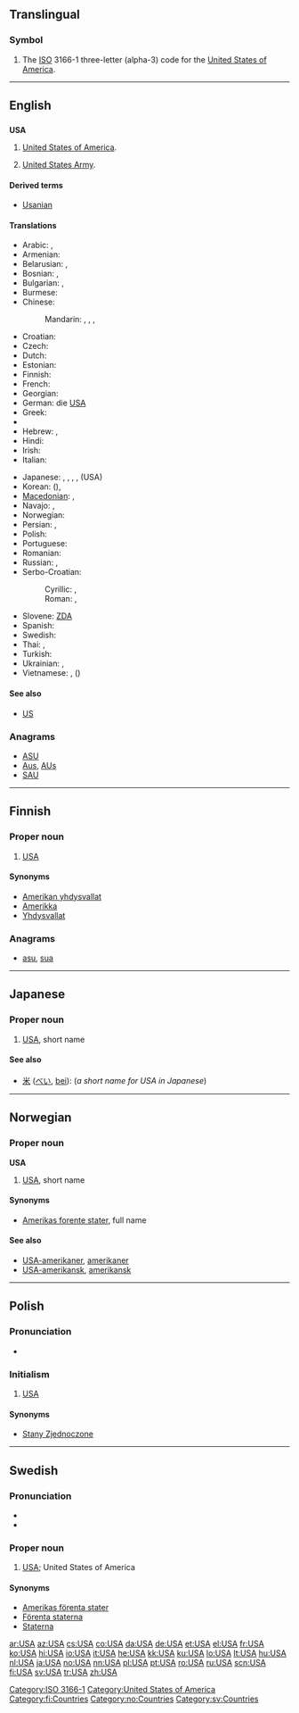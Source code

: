 {{also|usa|Usa|U.S.A.}}
==Translingual==

===Symbol===
{{infl|mul|symbol}}

# The [[ISO]] 3166-1 three-letter (alpha-3) code for the [[United States of America]].

[[Category:ISO 3166-1]]

----

==English==
{{wikipedia}}

==={{initialism}}===
'''USA'''

# [[United States of America]].
# {{US|military|slang}} [[United States Army]]. 

====Derived terms====
* [[Usanian]]

====Translations====
{{trans-top|United States of America}}
* Arabic: {{t|ar|لولايات المتحدة|f|p|tr=al-wilayaat al-muttáHida}},  {{t+|ar|أمريكا|f|tr='amriika}}
* Armenian: {{t-|hy|ԱՄՆ|tr=AMN}}
* Belarusian: {{t|be|ЗША|m|p|tr=ze-še-á|xs=Belarusian}}, {{t|be|Амерыка|f|tr=Améryka|xs=Belarusian}}
* Bosnian: {{t+|bs|SAD}}, {{t+|bs|Amerika}}
* Bulgarian: {{t|bg|САЩ|m|p|tr=sašt}}, {{t-|bg|Америка|f|tr=Amérika}}
* Burmese: {{t|my|အမေရိကန်|sc=Mymr|xs=Burmese}}
* Chinese:
*: Mandarin: {{t-|cmn|美國|sc=Hani}},  {{t-|cmn|美国|tr=Měiguó|sc=Hani}}, {{t-|cmn|美|alt=美-|tr=Měi-|sc=Hani}} {{qualifier|as a component}},  {{t-|cmn|USA|sc=Latn}}
* Croatian: {{t+|hr|SAD}}
* Czech: {{t+|cs|USA}}
* Dutch: {{t-|nl|VSA}}
* Estonian: {{t+|et|USA}}
* Finnish: {{t+|fi|USA}}
* French: {{t-|fr|EUA|m|p}}
* Georgian: {{t+|ka|აშშ|sc=Geor|xs=Georgian}}
* German: die [[USA#German|USA]] {{p}}
* Greek: {{t+|el|ΗΠΑ|f|p|tr=IPA}}
* {{trreq|gu}}
* Hebrew: {{t-|he|ארה״ב|tr=arh"b}},  {{t+|he|אמריקה}}
* Hindi: {{t+|hi|अमेरिका|tr=amērikā|xs=Hindi}}
* Irish: {{t|ga|SAM}}
* Italian: {{t-|it|U.S.A.|m|p}}
{{trans-mid}}
* Japanese: {{t+|ja|アメリカ|tr=Amerika}}, {{t+|ja|USA}},  {{t+|ja|米国|tr=べいこく, Beikoku}}, {{t+|ja|米|alt=米-|tr=Bei-}} {{qualifier|as a component}}, {{t|ja|ユー・エス・エー|tr=yū-esu-ē}} (USA)
* Korean: {{t+|ko|미국|tr=Miguk|sc=Hang}} ({{t+|ko|美國|sc=Hani}}),  {{t+|ko|아메리카|tr=Amerika|sc=Hang}}
* [[Macedonian]]: {{t-|mk|САД|f|p|tr=SAD}}, {{t+|mk|Америка|f|tr=Amérika}}
* Navajo: {{tø|nv|WBA}}, {{tø|nv|W.B.A.}}
* Norwegian: {{t+|no|USA}}
* Persian: {{t|fa|ایالات متحده|tr=ayâlât-e motahideh}}, {{t-|fa|اتازونی|tr=etāzuni}}
* Polish: {{t+|pl|USA|p}}
* Portuguese: {{t+|pt|EUA|m|p}}
* Romanian: {{t+|ro|SUA|f|p}}
* Russian: {{t+|ru|США|m|p|tr=Se-Še-A, SŠA}},  {{t+|ru|Америка|f|tr=Amérika}}
* Serbo-Croatian:
*: Cyrillic: {{t|sh|САД|f|p|sc=Cyrl|xs=Serbo-Croatian}}, {{t|sh|Америка|f|sc=Cyrl|xs=Serbo-Croatian}}
*: Roman: {{t|sh|SAD|f|p|xs=Serbo-Croatian}}, {{t|sh|Amerika|f|xs=Serbo-Croatian}}
* Slovene: [[ZDA]] {{f|p}}
* Spanish: {{t-|es|EE. UU.|f|p}}
* Swedish: {{t+|sv|USA|n|s}}
* Thai: {{t|th|สหรัฐ|tr=sàhàrát}},  {{t|th|อเมริกา|tr=à-may-rí-gaa}}
* Turkish: {{t+|tr|ABD}}
* Ukrainian: {{t+|uk|США|m|p|tr=se-še-á|xs=Ukrainian}}, {{t-|uk|Америка|f|tr=Améryka|xs=Ukrainian}}
* Vietnamese: {{t+|vi|Mỹ|xs=Vietnamese}},  {{t+|vi|Hoa Kỳ|xs=Vietnamese}} ({{t|vi|花旗|sc=Hani|xs=Vietnamese}})
{{trans-bottom}}

====See also====
* [[US]]

===Anagrams===
* [[ASU#English|ASU]]
* [[Aus#English|Aus]], [[AUs#English|AUs]]
* [[SAU#English|SAU]]

[[Category:United States of America]]

----

==Finnish==

===Proper noun===
{{infl|fi|proper noun}}

# [[#English|USA]]

====Synonyms====
* [[Amerikan yhdysvallat]]
* [[Amerikka]]
* [[Yhdysvallat]]

===Anagrams===
* [[asu#Finnish|asu]], [[sua#Finnish|sua]]

[[Category:fi:Countries]]

----

==Japanese==

===Proper noun===
{{ja-noun|r|kata=ユー・エス・エー|hidx=ゆうえすええ}}

# [[#English|USA]], short name

====See also====
* [[米]] ([[べい]], [[bei]]): (''a short name for USA in Japanese'')

----

==Norwegian==

===Proper noun===
'''USA'''

# [[#English|USA]], short name

====Synonyms====
* [[Amerikas forente stater]], full name

====See also====
* [[USA-amerikaner]], [[amerikaner]]
* [[USA-amerikansk]], [[amerikansk]]

[[Category:no:Countries]]

----

==Polish==

===Pronunciation===
* {{IPA|/uɛsˈa/|lang=pl}}

===Initialism===
{{infl|pl|initialism|g=p}}

# [[#English|USA]]

====Synonyms====
* [[Stany Zjednoczone]]

----

==Swedish==

===Pronunciation===
* {{IPA|/ˈʉːˌɛsɑː/|/ʉːɛsˈɑː/|lang=sv}}
* {{audio|Sv-USA.ogg|audio}}

===Proper noun===
{{infl|sv|proper noun|g=n}}

# [[#English|USA]]; United States of America

====Synonyms====
* [[Amerikas förenta stater]]
* [[Förenta staterna]]
* [[Staterna]]

[[Category:sv:Countries]]

[[ar:USA]]
[[az:USA]]
[[cs:USA]]
[[co:USA]]
[[da:USA]]
[[de:USA]]
[[et:USA]]
[[el:USA]]
[[fr:USA]]
[[ko:USA]]
[[hi:USA]]
[[io:USA]]
[[it:USA]]
[[he:USA]]
[[kk:USA]]
[[ku:USA]]
[[lo:USA]]
[[lt:USA]]
[[hu:USA]]
[[nl:USA]]
[[ja:USA]]
[[no:USA]]
[[nn:USA]]
[[pl:USA]]
[[pt:USA]]
[[ro:USA]]
[[ru:USA]]
[[scn:USA]]
[[fi:USA]]
[[sv:USA]]
[[tr:USA]]
[[zh:USA]]